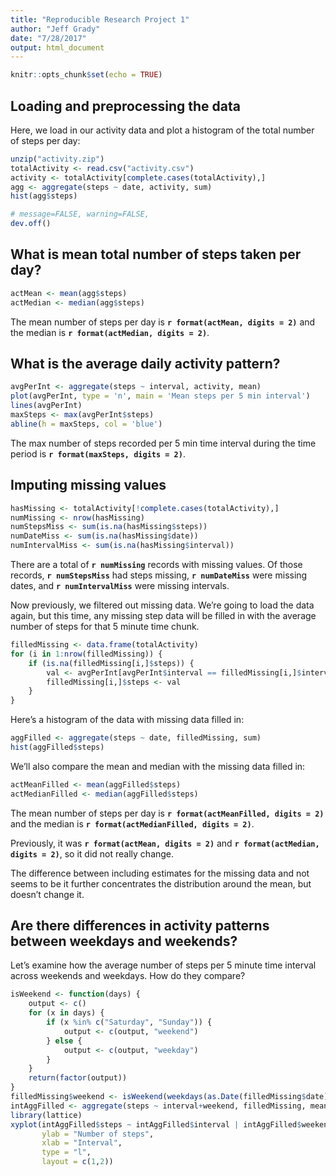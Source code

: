 ```yaml
---
title: "Reproducible Research Project 1"
author: "Jeff Grady"
date: "7/28/2017"
output: html_document
---
```


```r
knitr::opts_chunk$set(echo = TRUE)
```

## Loading and preprocessing the data

Here, we load in our activity data and plot a histogram of the total number
of steps per day:

```r
unzip("activity.zip")
totalActivity <- read.csv("activity.csv")
activity <- totalActivity[complete.cases(totalActivity),]
agg <- aggregate(steps ~ date, activity, sum)
hist(agg$steps)
```

```r
# message=FALSE, warning=FALSE, 
dev.off()
```

## What is mean total number of steps taken per day?

```r
actMean <- mean(agg$steps)
actMedian <- median(agg$steps)
```

The mean number of steps per day is **`r format(actMean, digits = 2)`** and the median is **`r format(actMedian, digits = 2)`**.

## What is the average daily activity pattern?

```r
avgPerInt <- aggregate(steps ~ interval, activity, mean)
plot(avgPerInt, type = 'n', main = 'Mean steps per 5 min interval')
lines(avgPerInt)
maxSteps <- max(avgPerInt$steps)
abline(h = maxSteps, col = 'blue')
```

The max number of steps recorded per 5 min time interval during the time period
is **`r format(maxSteps, digits = 2)`**.

## Imputing missing values

```r
hasMissing <- totalActivity[!complete.cases(totalActivity),]
numMissing <- nrow(hasMissing)
numStepsMiss <- sum(is.na(hasMissing$steps))
numDateMiss <- sum(is.na(hasMissing$date))
numIntervalMiss <- sum(is.na(hasMissing$interval))
```

There are a total of **`r numMissing`** records with missing values.
Of those records, **`r numStepsMiss`** had steps missing,
**`r numDateMiss`** were missing dates, and
**`r numIntervalMiss`** were missing intervals.

Now previously, we filtered out missing data.  We're going to load the data
again, but this time, any missing step data will be filled in with the
average number of steps for that 5 minute time chunk.

```r
filledMissing <- data.frame(totalActivity)
for (i in 1:nrow(filledMissing)) {
    if (is.na(filledMissing[i,]$steps)) {
        val <- avgPerInt[avgPerInt$interval == filledMissing[i,]$interval,]$steps
        filledMissing[i,]$steps <- val
    }
}
```

Here's a histogram of the data with missing data filled in:

```r
aggFilled <- aggregate(steps ~ date, filledMissing, sum)
hist(aggFilled$steps)
```

We'll also compare the mean and median with the missing data filled in:

```r
actMeanFilled <- mean(aggFilled$steps)
actMedianFilled <- median(aggFilled$steps)
```

The mean number of steps per day is **`r format(actMeanFilled, digits = 2)`** and the median is **`r format(actMedianFilled, digits = 2)`**.

Previously, it was **`r format(actMean, digits = 2)`** and
**`r format(actMedian, digits = 2)`**, so it did not really change.

The difference between including estimates for the missing data and not seems to be it further concentrates the distribution around the mean, but doesn't change it.

## Are there differences in activity patterns between weekdays and weekends?

Let's examine how the average number of steps per 5 minute time interval
across weekends and weekdays.  How do they compare?

```r
isWeekend <- function(days) {
    output <- c()
    for (x in days) {
        if (x %in% c("Saturday", "Sunday")) {
            output <- c(output, "weekend")
        } else {
            output <- c(output, "weekday")
        }
    }
    return(factor(output))
}
filledMissing$weekend <- isWeekend(weekdays(as.Date(filledMissing$date)))
intAggFilled <- aggregate(steps ~ interval+weekend, filledMissing, mean)
library(lattice)
xyplot(intAggFilled$steps ~ intAggFilled$interval | intAggFilled$weekend,
       ylab = "Number of steps",
       xlab = "Interval",
       type = "l",
       layout = c(1,2))
```

